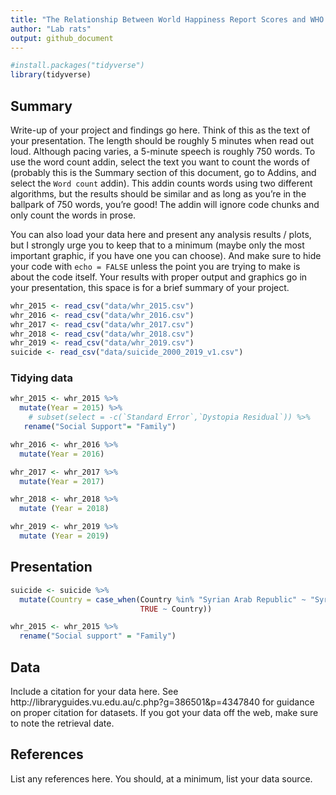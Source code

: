 ```yaml
---
title: "The Relationship Between World Happiness Report Scores and WHO Country Suicide Rates - an Analysis"
author: "Lab rats"
output: github_document
---
```


```r
#install.packages("tidyverse")
library(tidyverse)
```

## Summary

Write-up of your project and findings go here. 
Think of this as the text of your presentation. 
The length should be roughly 5 minutes when read out loud.
Although pacing varies, a 5-minute speech is roughly 750 words. 
To use the word count addin, select the text you want to count the words of (probably this is the 
Summary section of this document, go to Addins, and select the `Word count` addin).
This addin counts words using two different algorithms, but the results should be similar and as long as you're in the ballpark of 750 words, you're good! 
The addin will ignore code chunks and only count the words in prose.

You can also load your data here and present any analysis results / plots, but I strongly urge you to keep that to a minimum (maybe only the most important graphic, if you have one you can choose). 
And make sure to hide your code with  `echo = FALSE` unless the point you are trying to make is about the code itself.
Your results with proper output and graphics go in your presentation, this space is for a brief summary of your project.

```r
whr_2015 <- read_csv("data/whr_2015.csv")
whr_2016 <- read_csv("data/whr_2016.csv")
whr_2017 <- read_csv("data/whr_2017.csv")
whr_2018 <- read_csv("data/whr_2018.csv")
whr_2019 <- read_csv("data/whr_2019.csv")
suicide <- read_csv("data/suicide_2000_2019_v1.csv")
```

### Tidying data 

```r

whr_2015 <- whr_2015 %>%
  mutate(Year = 2015) %>% 
    # subset(select = -c(`Standard Error`,`Dystopia Residual`)) %>%
   rename("Social Support"= "Family")

```

```r
whr_2016 <- whr_2016 %>%
  mutate(Year = 2016)
```

```r
whr_2017 <- whr_2017 %>%
  mutate(Year = 2017)
```

```r
whr_2018 <- whr_2018 %>% 
  mutate (Year = 2018)
```

```r
whr_2019 <- whr_2019 %>% 
  mutate (Year = 2019)
```

## Presentation

```r
suicide <- suicide %>%
  mutate(Country = case_when(Country %in% "Syrian Arab Republic" ~ "Syria",
                             TRUE ~ Country))

whr_2015 <- whr_2015 %>%
  rename("Social support" = "Family")


```

## Data 

Include a citation for your data here. 
See http://libraryguides.vu.edu.au/c.php?g=386501&p=4347840 for guidance on proper citation for datasets. 
If you got your data off the web, make sure to note the retrieval date.

## References

List any references here. You should, at a minimum, list your data source.
